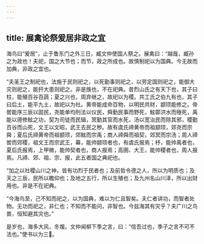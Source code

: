 ```yaml
---
---
---
```

title: 展禽论祭爰居非政之宜
---


海鸟曰“爰居”，止于鲁东门之外三日，臧文仲使国人祭之。展禽曰：“越哉，臧孙之为政也！夫祀，国之大节也；而节，政之所成也。故慎制祀以为国典。今无故而加典，非政之宜也。

“夫圣王之制祀也，法施于民则祀之，以死勤事则祀之，以劳定国则祀之，能御大灾则祀之，能扞大患则祀之。非是族也，不在祀典。昔烈山氏之有天下也，其子曰柱，能殖百谷百蔬；夏之兴也，周弃继之，故祀以为稷。共工氏之伯九有也，其子曰后土，能平九土，故祀以为社。黄帝能成命百物，以明民共财，颛顼能修之。帝喾能序三辰以固民，尧能单均刑法以仪民，舜勤民事而野死，鮌鄣洪水而殛死，禹能以德修鮌之功，契为司徒而民辑，冥勤其官而水死，汤以宽治民而除其邪，稷勤百谷而山死，文王以文昭，武王去民之秽。故有虞氏禘黄帝而祖颛顼，郊尧而宗舜；夏后氏禘黄帝而祖颛顼，郊鮌而宗禹；商人禘舜而祖契，郊冥而宗汤；周人禘喾而郊稷，祖文王而宗武王，幕，能帅颛顼者也，有虞氏报焉；杼，能帅禹者也，夏后氏报焉，上甲微，能帅契者也，商人报焉；高圉、大王，能帅稷者也，周人报焉。凡禘、郊、祖、宗、报，此五者国之典祀也。

“加之以社稷山川之神，皆有功烈于民者也；及前哲令德之人，所以为明质也；及天之三辰，民所以瞻仰也；及地之五行，所以生殖也；及九州名山川泽，所以出财用也。非是不在祀典。

“今海鸟至，己不知而祀之，以为国典，难以为仁且智矣。夫仁者讲功，而智者处物。无功而祀之，非仁也；不知而不能问，非智也。今兹海其有灾乎？夫广川之鸟兽，恒知避其灾也。”

是岁也，海多大风，冬煖。文仲闻柳下季之言，曰：“信吾过也，季子之言不可不法也。”使书以为三。

